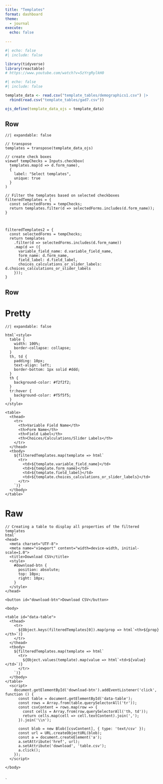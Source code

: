 ```yaml
---
title: "Templates"
format: dashboard
theme:
  - journal
execute:
  echo: false
  
---
```

```r
#| echo: false
#| include: false

library(tidyverse)
library(reactable)
# https://www.youtube.com/watch?v=5zYrgRylkH0

```


```r
#| echo: false
#| include: false

template_data <- read.csv("template_tables/demographics1.csv") |> 
  rbind(read.csv("template_tables/gad7.csv"))

ojs_define(template_data_ojs = template_data)
```

## Row {height=15%}

```ojs
//| expandable: false

// transpose 
templates = transpose(template_data_ojs)

// create check boxes 
viewof tempChecks = Inputs.checkbox(
  templates.map(d => d.form_name),
  {
    label: "Select templates",
    unique: true
  }
)

// Filter the templates based on selected checkboxes
filteredTemplates = {
  const selectedForms = tempChecks;
  return templates.filter(d => selectedForms.includes(d.form_name));
}



filteredTemplates2 = {
  const selectedForms = tempChecks;
  return templates
    .filter(d => selectedForms.includes(d.form_name))
    .map(d => ({
      variable_field_name: d.variable_field_name,
      form_name: d.form_name,
      field_label: d.field_label,
      choices_calculations_or_slider_labels: d.choices_calculations_or_slider_labels
    }));
}
```



## Row {height=85%}

::: {.panel-tabset}

# Pretty
```ojs
//| expandable: false

html`<style>
  table {
    width: 100%;
    border-collapse: collapse;
  }
  th, td {
    padding: 10px;
    text-align: left;
    border-bottom: 1px solid #ddd;
  }
  th {
    background-color: #f2f2f2;
  }
  tr:hover {
    background-color: #f5f5f5;
  }
</style>

<table>
  <thead>
    <tr>
      <th>Variable Field Name</th>
      <th>Form Name</th>
      <th>Field Label</th>
      <th>Choices/Calculations/Slider Labels</th>
    </tr>
  </thead>
  <tbody>
    ${filteredTemplates.map(template => html`
      <tr>
        <td>${template.variable_field_name}</td>
        <td>${template.form_name}</td>
        <td>${template.field_label}</td>
        <td>${template.choices_calculations_or_slider_labels}</td>
      </tr>
    `)}
  </tbody>
</table>`

```

# Raw
```ojs
// Creating a table to display all properties of the filtered templates
html`
<head>
  <meta charset="UTF-8">
  <meta name="viewport" content="width=device-width, initial-scale=1.0">
  <title>Download CSV</title>
  <style>
    #download-btn {
      position: absolute;
      top: 10px;
      right: 10px;
    }
  </style>
</head>

<button id="download-btn">Download CSV</button>

<body>

<table id="data-table">
  <thead>
    <tr>
      ${Object.keys(filteredTemplates[0]).map(prop => html`<th>${prop}</th>`)}
    </tr>
  </thead>
  <tbody>
    ${filteredTemplates.map(template => html`
      <tr>
        ${Object.values(template).map(value => html`<td>${value}</td>`)}
      </tr>
    `)}
  </tbody>
</table>
  <script>
    document.getElementById('download-btn').addEventListener('click', function () {
      const table = document.getElementById('data-table');
      const rows = Array.from(table.querySelectorAll('tr'));
      const csvContent = rows.map(row => {
        const cells = Array.from(row.querySelectorAll('th, td'));
        return cells.map(cell => cell.textContent).join(',');
      }).join('\\n');

      const blob = new Blob([csvContent], { type: 'text/csv' });
      const url = URL.createObjectURL(blob);
      const a = document.createElement('a');
      a.setAttribute('href', url);
      a.setAttribute('download', 'table.csv');
      a.click();
    });
  </script>
  
</body>


`



```





:::

